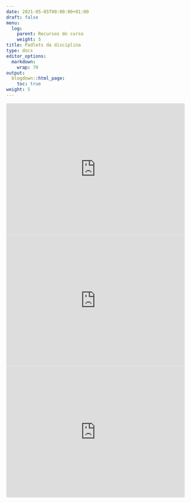 ```yaml
---
date: 2021-05-05T00:00:00+01:00
draft: false
menu:
  log:
    parent: Recursos do curso
    weight: 5
title: Padlets da disciplina
type: docs
editor_options: 
  markdown: 
    wrap: 70
output: 
  blogdown::html_page:
    toc: true
weight: 5
---
```


<div class="padlet-embed" style="border:1px solid rgba(0,0,0,0.1);border-radius:2px;box-sizing:border-box;overflow:hidden;position:relative;width:480px;height:352px;max-width:100%"><iframe src="https://padlet.com/padlets/najkyy2lf2ei4khj/embeds/preview_embed" style="width:100%;height:100%;display:block;padding:0;margin:0" frameborder="0"></iframe></div>

<div class="padlet-embed" style="border:1px solid rgba(0,0,0,0.1);border-radius:2px;box-sizing:border-box;overflow:hidden;position:relative;width:480px;height:352px;max-width:100%"><iframe src="https://padlet.com/padlets/ahn87voe2kb46rxg/embeds/preview_embed" style="width:100%;height:100%;display:block;padding:0;margin:0" frameborder="0"></iframe></div>

<div class="padlet-embed" style="border:1px solid rgba(0,0,0,0.1);border-radius:2px;box-sizing:border-box;overflow:hidden;position:relative;width:480px;height:352px;max-width:100%"><iframe src="https://padlet.com/padlets/e2wjcp8rmq1oqv0z/embeds/preview_embed" style="width:100%;height:100%;display:block;padding:0;margin:0" frameborder="0"></iframe></div>